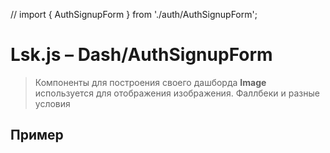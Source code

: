 // import { AuthSignupForm } from './auth/AuthSignupForm';


<Meta
  title="<AuthSignupForm>"
/>

# Lsk.js – Dash/AuthSignupForm

> Компоненты для построения своего дашборда **Image** используется для отображения изображения. Фаллбеки и разные условия




## Пример
<Canvas>
  <Story name="Basic">
    <AuthFooter />
  </Story>
</Canvas>

